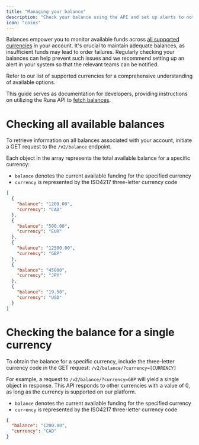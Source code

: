 ```yaml
---
title: "Managing your balance"
description: "Check your balance using the API and set up alerts to notify you when your balance is low"
icon: "coins"
---
```


Balances empower you to monitor available funds across [all supported currencies](/reference/countries) in your account. It's crucial to maintain adequate balances, as insufficient funds may lead to order failures. Regularly checking your balances can help prevent such issues and we recommend setting up an alert in your system so that the relevant teams can be notified.

Refer to our list of supported currencies for a comprehensive understanding of available options.

This guide serves as documentation for developers, providing instructions on utilizing the Runa API to [fetch balances](/reference/2024-02-05/endpoint/balance/get).

# Checking all available balances

To retrieve information on all balances associated with your account, initiate a GET request to the `/v2/balance` endpoint.

Each object in the array represents the total available balance for a specific currency:

- `balance` denotes the current available funding for the specified currency
- `currency` is represented by the ISO4217 three-letter currency code

```json
[
  {
    "balance": "1200.00",
    "currency": "CAD"
  },
  {
    "balance": "500.00",
    "currency": "EUR"
  },
  {
    "balance": "12500.00",
    "currency": "GBP"
  },
  {
    "balance": "45000",
    "currency": "JPY"
  },
  {
    "balance": "19.50",
    "currency": "USD"
  }
]
```

# Checking the balance for a single currency

To obtain the balance for a specific currency, include the three-letter currency code in the GET request: `/v2/balance/?currency=[CURRENCY]`

For example, a request to `/v2/balance/?currency=GBP` will yield a single object in response. This API responds to other currencies with a value of 0, as long as the currency is supported on our platform.

- `balance` denotes the current available funding for the specified currency
- `currency` is represented by the ISO4217 three-letter currency code

```json
{
  "balance": "1200.00",
  "currency": "CAD"
}
```
